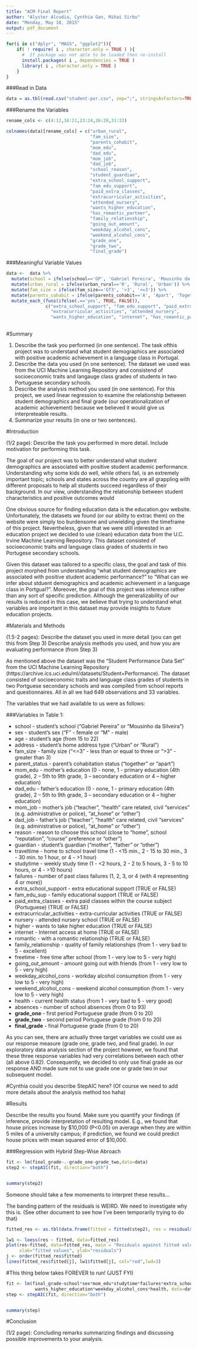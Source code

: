 ```yaml
---
title: "ACM Final Report"
author: "Alyster Alcudia, Cynthia Gan, Mihai Sirbu"
date: "Monday, May 18, 2015"
output: pdf_document
---
```


```r
for(i in c("dplyr", "MASS", "ggplot2")){
    if( ! require( i , character.only = TRUE ) ){
      #  If package was not able to be loaded then re-install
      install.packages( i , dependencies = TRUE )
      library( i , character.only = TRUE )
    }
}
```

###Read in Data

```r
data = as.tbl(read.csv("student-por.csv", sep=";", stringsAsFactors=TRUE))
```

###Rename the Variables

```r

rename_cols <- c(4:12,16:21,23:24,26:28,31:33)

colnames(data)[rename_cols] = c("urban_rural",
                                "fam_size",
                                "parents_cohabit",
                                "mom_edu",
                                "dad_edu",
                                "mom_job",
                                "dad_job",
                                "school_reason",
                                "student_guardian",
                                "extra_school_support",
                                "fam_edu_support",
                                "paid_extra_classes",
                                "extracurricular_activities",
                                "attended_nursery",
                                "wants_higher_education",
                                "has_romantic_partner",
                                "family_relationship",
                                "going_out_amount",
                                "weekday_alcohol_cons",
                                "weekend_alcohol_cons",
                                "grade_one",
                                "grade_two",
                                "final_grade")
```

###Meaningful Variable Values

```r
data <-  data %>% 
  mutate(school = ifelse(school=='GP', 'Gabriel Pereira', 'Mousinho da Silveira')) %>%
  mutate(urban_rural = ifelse(urban_rural=='R', 'Rural', 'Urban')) %>% 
  mutate(fam_size = ifelse(fam_size=='GT3', '>3', '<=3')) %>%
  mutate(parents_cohabit = ifelse(parents_cohabit=='A', 'Apart', 'Together')) %>%
  mutate_each_(funs(ifelse(.=='yes', TRUE, FALSE)), 
               c("extra_school_support", "fam_edu_support", "paid_extra_classes", 
                 "extracurricular_activities", "attended_nursery", 
                 "wants_higher_education", "internet", "has_romantic_partner"))
  
```

#Summary

1) Describe the task you performed (in one sentence). 
   The task ofthis project was to understand what student demographics are 
   associated with positive academic achievement in a language class in
   Portugal. 
2) Describe the data you used (in one sentence). 
   The dataset we used was from the UCI Machine Learning Repository and 
   consistend of socioeconomic traits and langauge class grades of students
   in two Portuguese secondary schools. 
3) Describe the analysis method you used (in one sentence).
   For this project, we used linear regression to examine the relationship 
   between student demographics and final grade (our operationalization of
   academic achievement) because we believed it would give us interpreteable 
   results. 
4) Summarize your results (in one or two sentences).

#Introduction

(1/2 page): Describe the task you performed in more detail. Include motivation for performing this task.

The goal of our project was to better understand what student demographics
are associated with positive student academic performance. 
Understanding why some kids do well, while others fail, is an extremely 
important topic; schools and states across the country are all grappling
with different proposals to help all students succeed regardless of their
background. In our view, understanding the relationship between student 
characteristics and positive outcomes would 

One obvious source for finding education data is the education.gov website. 
Unfortunately, the datasets we found (or our ability to extrac them) on 
the website were simply too burdensome and unwielding given the timeframe of 
this project. Nevertheless, given that we were still interested in an 
education project we decided to use (clean) education data from the U.C. Irvine 
Machine Learning Repository. This dataset consisted of socioeconomic traits and language class grades of students in two Portugese secondary schools. 

Given this dataset was tailored to a specific class, the goal and task of
this project morphed from understanding "what student demographics are 
associated with positive student academic performance?" to "What can we infer
about stduent demographics and academic achievement in a language class in 
Portgual?". Moreover, the goal of this project was inference rather than any
sort of specific prediction. Although the generalizability of our results is reduced in this case, we believe that trying to understand what variables are
important in this dataset may provide insights to future education projects. 

#Materials and Methods

(1.5-2 pages): Describe the dataset you used in more detail (you can get this from Step 3) Describe analysis methods you used, and how you are evaluating performance (from Step 3)

As mentioned above the dataset was the "Student Performance Data Set" from the
UCI Machine Learning Repository (https://archive.ics.uci.edu/ml/datasets/Student+Performance).
The dataset consisted of socioeconomic traits and language class grades of students in two Portguese secondary schools and
was compiled from school reports and questionnaires. All in all
we had 649 observations and 33 variables. 

The variables that we had available to us were as follows:

###Variables in Table 1: 

* school - student's school ("Gabriel Pereira" or "Mousinho da Silveira")
* sex - student's sex ("F" - female or "M" - male)
* age - student's age (from 15 to 22)
* address - student's home address type ("Urban" or "Rural")
* fam_size - family size ("<=3" - less than or equal to three or ">3" - greater than 3)
* parent_status - parent's cohabitation status ("together" or "apart")
* mom_edu - mother's education (0 - none,  1 - primary education (4th grade), 2 – 5th to 9th grade, 3 – secondary education or 4 – higher education)
* dad_edu - father's education (0 - none,  1 - primary education (4th grade), 2 – 5th to 9th grade, 3 – secondary education or 4 – higher education)
* mom\_job - mother's job ("teacher", "health" care related, civil "services" (e.g. administrative or police), "at_home" or "other")
* dad\_job - father's job ("teacher", "health" care related, civil "services" (e.g. administrative or police), "at_home" or "other")
* reason - reason to choose this school (close to "home", school "reputation", "course" preference or "other")
* guardian - student's guardian ("mother", "father" or "other")
* traveltime - home to school travel time (1 - <15 min., 2 - 15 to 30 min., 3 - 30 min. to 1 hour, or 4 - >1 hour)
* studytime - weekly study time (1 - <2 hours, 2 - 2 to 5 hours, 3 - 5 to 10 hours, or 4 - >10 hours)
* failures - number of past class failures (1, 2, 3, or 4 (with 4 representing 4 or more))
* extra\_school\_support - extra educational support (TRUE or FALSE)
* fam\_edu\_sup - family educational support (TRUE or FALSE)
* paid\_extra\_classes - extra paid classes within the course subject (Portuguese) (TRUE or FALSE)
* extracurricular_activities - extra-curricular activities (TRUE or FALSE)
* nursery - attended nursery school (TRUE or FALSE)
* higher - wants to take higher education (TRUE or FALSE)
* internet - Internet access at home (TRUE or FALSE)
* romantic - with a romantic relationship (TRUE or FALSE)
* family_relationship - quality of family relationships (from 1 - very bad to 5 - excellent)
* freetime - free time after school (from 1 - very low to 5 - very high)
* going\_out\_amount - amount going out with friends (from 1 - very low to 5 - very high)
* weekday\_alcohol\_cons - workday alcohol consumption (from 1 - very low to 5 - very high)
* weekend\_alcohol\_cons - weekend alcohol consumption (from 1 - very low to 5 - very high)
* health - current health status (from 1 - very bad to 5 - very good)
* absences - number of school absences (from 0 to 93)
* __grade_one__ - first period Portuguese grade (from 0 to 20)
* __grade_two__ - second period Portuguese grade (from 0 to 20)
* __final_grade__ - final Portuguese grade (from 0 to 20)

As you can see, there are actually three target variables we could use as our response measure (grade one, grade two, and final grade). In our exploratory data analysis section of the project however, we found that these three response variables had very correlations between each other (all above 0.82). Consequently, we decided to only use final grade as our response AND made sure not to use grade one or grade two in
our subsequent model. 

#Cynthia could you describe StepAIC here? (Of course we need to add more details about the analysis method too haha)

#Results

Describe the results you found. Make sure you quantify your findings (if inference, provide interpretation of resulting model. E.g., we found that house prices increase by $10,000 (P<0.05) on average when they are within 5 miles of a university campus; if prediction, we found we could predict house prices with mean squared error of $10,000.

###Regression with Hybrid Step-Wise Abroach 

```r
fit <- lm(final_grade~.-grade_one-grade_two,data=data)
step2 <- stepAIC(fit, direction="both")


summary(step2)
```

Someone should take a few momements to interpret these results...


The banding pattern of the residuals is WEIRD. We need to investigate why
this is. (See other document to see how I've been temporarily trying to do 
that)
```r
fitted_res <- as.tbl(data.frame(fitted = fitted(step2), res = residuals(step2)))

lw1 <- loess(res ~ fitted, data=fitted_res)
plot(res~fitted, data=fitted_res, main = "Residuals against fitted values", 
     xlab="fitted values", ylab="residuals")
j <- order(fitted_res$fitted)
lines(fitted_res$fitted[j], lw1$fitted[j], col="red",lwd=3)

```


#This thing below takes FOREVER to run! (JUST FYI)

```r
fit <- lm(final_grade~school*sex*mom_edu*studytime*failures*extra_school_support*
           wants_higher_education*weekday_alcohol_cons*health, data=data)
step <- stepAIC(fit, direction="both")


summary(step)
```
#Conclusion

(1/2 page): Concluding remarks summarizing findings and discussing possible improvements to your analysis.
